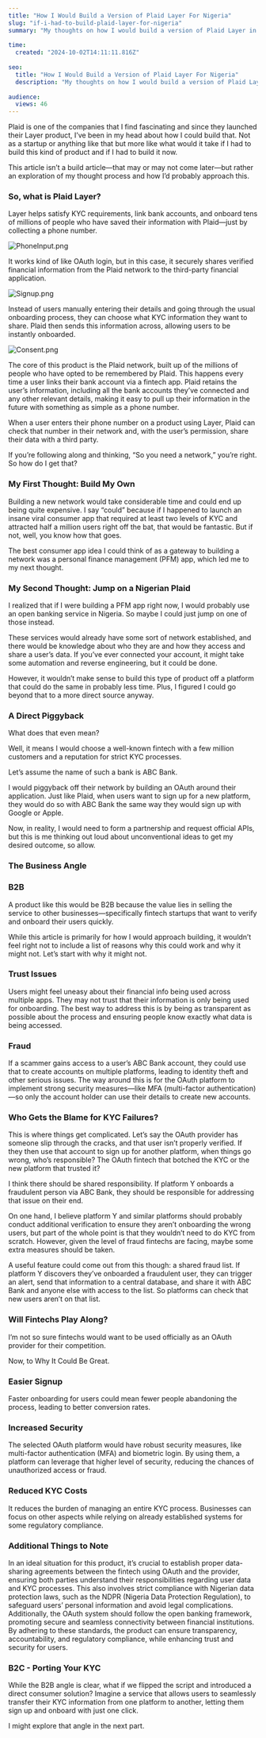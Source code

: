 ```yaml
---
title: "How I Would Build a Version of Plaid Layer For Nigeria"
slug: "if-i-had-to-build-plaid-layer-for-nigeria"
summary: "My thoughts on how I would build a version of Plaid Layer in Nigeria"
 
time:
  created: "2024-10-02T14:11:11.816Z"
 
seo:
  title: "How I Would Build a Version of Plaid Layer For Nigeria"
  description: "My thoughts on how I would build a version of Plaid Layer in Nigeria."
 
audience:
  views: 46
---
```


Plaid is one of the companies that I find fascinating and since they launched their Layer product, I’ve been in my head about how I could build that. Not as a startup or anything like that but more like what would it take if I had to build this kind of product and if I had to build it now.

This article isn’t a build article—that may or may not come later—but rather an exploration of my thought process and how I’d probably approach this.

### So, what is Plaid Layer?

Layer helps satisfy KYC requirements, link bank accounts, and onboard tens of millions of people who have saved their information with Plaid—just by collecting a phone number.

![PhoneInput.png](https://substackcdn.com/image/fetch/f_auto,q_auto:good,fl_progressive:steep/https%3A%2F%2Fsubstack-post-media.s3.amazonaws.com%2Fpublic%2Fimages%2F37f2e1be-dbb1-4f3d-8bcd-16bed2cbcf48_995x752.jpeg)

It works kind of like OAuth login, but in this case, it securely shares verified financial information from the Plaid network to the third-party financial application.

![Signup.png](https://substackcdn.com/image/fetch/f_auto,q_auto:good,fl_progressive:steep/https%3A%2F%2Fsubstack-post-media.s3.amazonaws.com%2Fpublic%2Fimages%2F1e75b879-d2f8-4481-a856-a10bd1b980de_1027x743.jpeg)

Instead of users manually entering their details and going through the usual onboarding process, they can choose what KYC information they want to share. Plaid then sends this information across, allowing users to be instantly onboarded.

![Consent.png](https://substackcdn.com/image/fetch/f_auto,q_auto:good,fl_progressive:steep/https%3A%2F%2Fsubstack-post-media.s3.amazonaws.com%2Fpublic%2Fimages%2F03b824e9-c1f0-4956-8821-ee96e3b6748d_1600x1186.webp)

The core of this product is the Plaid network, built up of the millions of people who have opted to be remembered by Plaid. This happens every time a user links their bank account via a fintech app. Plaid retains the user’s information, including all the bank accounts they’ve connected and any other relevant details, making it easy to pull up their information in the future with something as simple as a phone number.

When a user enters their phone number on a product using Layer, Plaid can check that number in their network and, with the user’s permission, share their data with a third party.

If you’re following along and thinking, “So you need a network,” you’re right. So how do I get that?

### My First Thought: Build My Own

Building a new network would take considerable time and could end up being quite expensive. I say “could” because if I happened to launch an insane viral consumer app that required at least two levels of KYC and attracted half a million users right off the bat, that would be fantastic. But if not, well, you know how that goes.

The best consumer app idea I could think of as a gateway to building a network was a personal finance management (PFM) app, which led me to my next thought.

### My Second Thought: Jump on a Nigerian Plaid

I realized that if I were building a PFM app right now, I would probably use an open banking service in Nigeria. So maybe I could just jump on one of those instead.

These services would already have some sort of network established, and there would be knowledge about who they are and how they access and share a user’s data. If you’ve ever connected your account, it might take some automation and reverse engineering, but it could be done.

However, it wouldn’t make sense to build this type of product off a platform that could do the same in probably less time. Plus, I figured I could go beyond that to a more direct source anyway.

### A Direct Piggyback

What does that even mean?

Well, it means I would choose a well-known fintech with a few million customers and a reputation for strict KYC processes.

Let’s assume the name of such a bank is ABC Bank.

I would piggyback off their network by building an OAuth around their application. Just like Plaid, when users want to sign up for a new platform, they would do so with ABC Bank the same way they would sign up with Google or Apple.

Now, in reality, I would need to form a partnership and request official APIs, but this is me thinking out loud about unconventional ideas to get my desired outcome, so allow.

### The Business Angle

### B2B

A product like this would be B2B because the value lies in selling the service to other businesses—specifically fintech startups that want to verify and onboard their users quickly.

While this article is primarily for how I would approach building, it wouldn’t feel right not to include a list of reasons why this could work and why it might not. Let’s start with why it might not.

### Trust Issues

Users might feel uneasy about their financial info being used across multiple apps. They may not trust that their information is only being used for onboarding. The best way to address this is by being as transparent as possible about the process and ensuring people know exactly what data is being accessed.

### Fraud

If a scammer gains access to a user’s ABC Bank account, they could use that to create accounts on multiple platforms, leading to identity theft and other serious issues. The way around this is for the OAuth platform to implement strong security measures—like MFA (multi-factor authentication)—so only the account holder can use their details to create new accounts.

### Who Gets the Blame for KYC Failures?

This is where things get complicated. Let’s say the OAuth provider has someone slip through the cracks, and that user isn’t properly verified. If they then use that account to sign up for another platform, when things go wrong, who’s responsible? The OAuth fintech that botched the KYC or the new platform that trusted it?

I think there should be shared responsibility. If platform Y onboards a fraudulent person via ABC Bank, they should be responsible for addressing that issue on their end.

On one hand, I believe platform Y and similar platforms should probably conduct additional verification to ensure they aren’t onboarding the wrong users, but part of the whole point is that they wouldn’t need to do KYC from scratch. However, given the level of fraud fintechs are facing, maybe some extra measures should be taken.

A useful feature could come out from this though: a shared fraud list. If platform Y discovers they’ve onboarded a fraudulent user, they can trigger an alert, send that information to a central database, and share it with ABC Bank and anyone else with access to the list. So platforms can check that new users aren’t on that list.

### Will Fintechs Play Along?

I’m not so sure fintechs would want to be used officially as an OAuth provider for their competition.

Now, to Why It Could Be Great.

### Easier Signup

Faster onboarding for users could mean fewer people abandoning the process, leading to better conversion rates.

### Increased Security

The selected OAuth platform would have robust security measures, like multi-factor authentication (MFA) and biometric login. By using them, a platform can leverage that higher level of security, reducing the chances of unauthorized access or fraud.

### Reduced KYC Costs

It reduces the burden of managing an entire KYC process. Businesses can focus on other aspects while relying on already established systems for some regulatory compliance.

### Additional Things to Note

In an ideal situation for this product, it’s crucial to establish proper data-sharing agreements between the fintech using OAuth and the provider, ensuring both parties understand their responsibilities regarding user data and KYC processes. This also involves strict compliance with Nigerian data protection laws, such as the NDPR (Nigeria Data Protection Regulation), to safeguard users’ personal information and avoid legal complications. Additionally, the OAuth system should follow the open banking framework, promoting secure and seamless connectivity between financial institutions. By adhering to these standards, the product can ensure transparency, accountability, and regulatory compliance, while enhancing trust and security for users.

### B2C - Porting Your KYC

While the B2B angle is clear, what if we flipped the script and introduced a direct consumer solution? Imagine a service that allows users to seamlessly transfer their KYC information from one platform to another, letting them sign up and onboard with just one click.

I might explore that angle in the next part.
